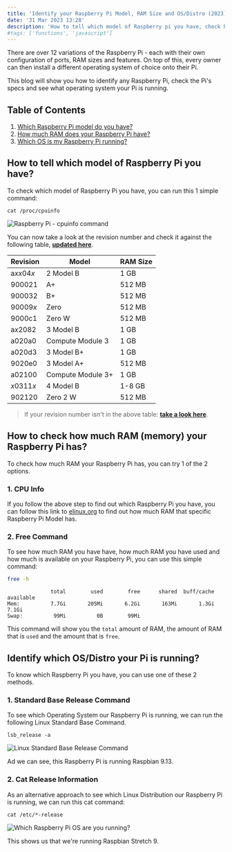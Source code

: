 ```yaml
---
title: 'Identify your Raspberry Pi Model, RAM Size and OS/Distro (2023)'
date: '31 Mar 2023 13:28'
description: 'How to tell which model of Raspberry pi you have, check how much RAM is on your Raspberry Pi and which OS /Distro your Pi is running?'
#tags: ['functions', 'javascript']
---
```

There are over 12 variations of the Raspberry Pi - each with their own configuration of ports, RAM sizes and features. On top of this, every owner can then install a different operating system of choice onto their Pi. 

This blog will show you how to identify any Raspberry Pi, check the Pi's specs and see what operating system your Pi is running.

## Table of Contents
1. [Which Raspberry Pi model do you have?](#how-to-tell-which-model-of-raspberry-pi-you-have)
2. [How much RAM does your Raspberry Pi have?](#how-to-check-how-much-ram-memory-your-raspberry-pi-has)
3. [Which OS is my Raspberry Pi running?](#identify-which-osdistro-your-pi-is-running)



How to tell which model of Raspberry Pi you have?
------------------------------------------------

To check which model of Raspberry Pi you have, you can run this 1 simple command:

```
cat /proc/cpuinfo
```

![Raspberry Pi - cpuinfo command](/img/blog/raspberry-pi/which-pi/which-raspberry-pi-command.webp)

You can now take a look at the revision number and check it against the following table, [**updated here**](https://elinux.org/RPi_HardwareHistory).


| Revision  | Model                           | RAM Size        |
| --------- | ------------------------------- | --------------- |
| a*xx*04*x*| 2 Model B                       | 1 GB            |
| 900021    | A+                              | 512 MB          |
| 900032    | B+                              | 512 MB          |
| 90009*x*  | Zero                            | 512 MB          |
| 9000c1    | Zero W                          | 512 MB          |
| a*x*2082  | 3 Model B                       | 1 GB            |
| a020a0    | Compute Module 3                | 1 GB            |
| a020d3    | 3 Model B+                      | 1 GB            |
| 9020e0    | 3 Model A+                      | 512 MB          |
| a02100    | Compute Module 3+               | 1 GB            |
| *x*0311*x*| 4 Model B                       | 1-8 GB          |
| 902120    | Zero 2 W                        | 512 MB          |

> If your revision number isn't in the above table: [**take a look here**](https://elinux.org/RPi_HardwareHistory).


How to check how much RAM (memory) your Raspberry Pi has?
--------------------------------------------------------

To check how much RAM your Raspberry Pi has, you can try 1 of the 2 options.


### 1. CPU Info

If you follow the above step to find out which Raspberry Pi you have, you can follow this link to [elinux.org](https://elinux.org/RPi_HardwareHistory) to find out how much RAM that specific Raspberry Pi Model has.

### 2. Free Command
To see how much RAM you have have, how much RAM you have used and how much is available on your Raspberry Pi, you can use this simple command:

```bash
free -h
```

```
              total        used        free      shared  buff/cache   available
Mem:          7.7Gi       205Mi       6.2Gi       163Mi       1.3Gi       7.1Gi
Swap:          99Mi          0B        99Mi
```


This command will show you the `total` amount of RAM, the amount of RAM that is `used` and the amount that is `free`.  


Identify which OS/Distro your Pi is running?
--------------------------------------------
To know which Raspberry Pi you have, you can use one of these 2 methods.


### 1. Standard Base Release Command 
To see which Operating System our Raspberry Pi is running, we can run the following Linux Standard Base Command. 

```
lsb_release -a
```

![Linux Standard Base Release Command](/img/blog/raspberry-pi/which-pi/linux-standard-base-release-command.webp)

Ad we can see, this Raspberry Pi is running Raspbian 9.13.

### 2. Cat Release Information

As an alternative approach to see which Linux Distribution our Raspberry Pi is running, we can run this cat command:

```
cat /etc/*-release
```

![Which Raspberry Pi OS are you running?](/img/blog/raspberry-pi/which-pi/linux-cat-release.webp)

This shows us that we're running Raspbian Stretch 9.